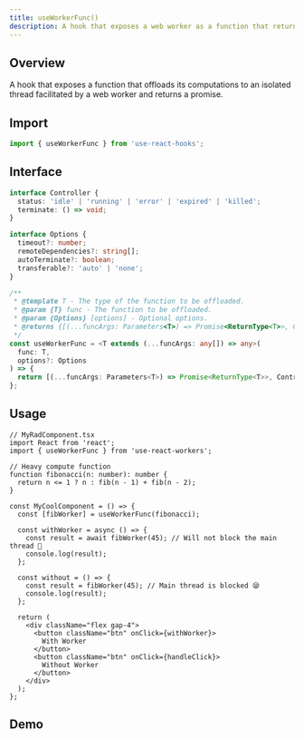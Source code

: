 ```yaml
---
title: useWorkerFunc()
description: A hook that exposes a web worker as a function that returns a promise
---
```



## Overview

A hook that exposes a function that offloads its computations to an isolated thread facilitated by a web worker and returns a promise.

## Import

```ts
import { useWorkerFunc } from 'use-react-hooks';
```

## Interface

```ts
interface Controller {
  status: 'idle' | 'running' | 'error' | 'expired' | 'killed';
  terminate: () => void;
}

interface Options {
  timeout?: number;
  remoteDependencies?: string[];
  autoTerminate?: boolean;
  transferable?: 'auto' | 'none';
}

/**
 * @template T - The type of the function to be offloaded.
 * @param {T} func - The function to be offloaded.
 * @param {Options} [options] - Optional options.
 * @returns {[(...funcArgs: Parameters<T>) => Promise<ReturnType<T>>, Controller]} - An array containing the offloaded function and a Controller object.
 */
const useWorkerFunc = <T extends (...funcArgs: any[]) => any>(
  func: T,
  options?: Options
) => {
  return [(...funcArgs: Parameters<T>) => Promise<ReturnType<T>>, Controller];
};
```

## Usage

```tsx
// MyRadComponent.tsx
import React from 'react';
import { useWorkerFunc } from 'use-react-workers';

// Heavy compute function
function fibonacci(n: number): number {
  return n <= 1 ? n : fib(n - 1) + fib(n - 2);
}

const MyCoolComponent = () => {
  const [fibWorker] = useWorkerFunc(fibonacci);

  const withWorker = async () => {
    const result = await fibWorker(45); // Will not block the main thread 🥳
    console.log(result);
  };

  const without = () => {
    const result = fibWorker(45); // Main thread is blocked 😪
    console.log(result);
  };

  return (
    <div className="flex gap-4">
      <button className="btn" onClick={withWorker}>
        With Worker
      </button>
      <button className="btn" onClick={handleClick}>
        Without Worker
      </button>
    </div>
  );
};
```

## Demo

<UseWorkerFunc client:only="react" />
